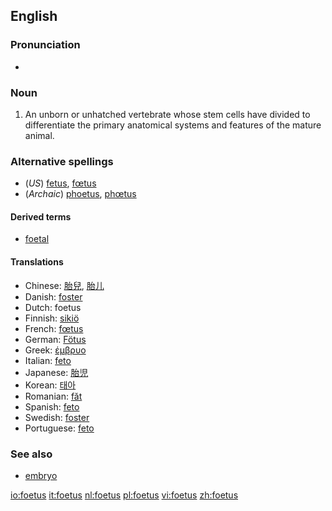 <!--If you edit this page, please also edit "fetus" to ensure that the pages remain synchronised-->
==English==

===Pronunciation===
*{{IPA|/'fi:təs/}}

===Noun===
{{en-noun|es|pl2=foeti}}

#{{UK}} An unborn or unhatched vertebrate whose stem cells have divided to differentiate the primary anatomical systems and features of the mature animal.

===Alternative spellings===
*(''US'') [[fetus]], [[fœtus]]
*(''Archaic'') [[phoetus]], [[phœtus]] 

====Derived terms====
*[[foetal]]

====Translations====
*Chinese: [[胎兒]], [[胎儿]]
*Danish: [[foster#Danish|foster]] {{n}}
*Dutch: foetus {{n}}
*Finnish: [[sikiö]]
*French: [[fœtus]] {{m}}
*German: [[Fötus]] {{n}}
*Greek: [[έμβρυο]] {{n}}
*Italian: [[feto]] {{m}}
*Japanese: [[胎児]]
*Korean: [[태아]]
*Romanian: [[făt]] {{m}}
*Spanish: [[feto]] {{m}}
*Swedish: [[foster]] {{n}}
*Portuguese: [[feto]] {{m}}

===See also===
*[[embryo]]

<!--If you edit this page, please also edit "fetus" to ensure that the pages remain synchronised-->

[[io:foetus]]
[[it:foetus]]
[[nl:foetus]]
[[pl:foetus]]
[[vi:foetus]]
[[zh:foetus]]